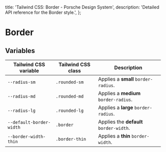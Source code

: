 
  title: 'Tailwind CSS: Border - Porsche Design System',
  description: 'Detailed API reference for the Border style.',
};

# Border

<TableOfContents headings={[]} />

## Variables

| Tailwind CSS variable    | Tailwind CSS class | Description                             |
| ------------------------ | ------------------ | --------------------------------------- |
| `--radius-sm`            | `.rounded-sm`      | Applies a **small** `border-radius`.    |
| `--radius-md`            | `.rounded-md`      | Applies a **medium** `border-radius`.   |
| `--radius-lg`            | `.rounded-lg`      | Applies a **large** `border-radius`.    |
| `--default-border-width` | `.border`          | Applies the **default** `border-width`. |
| `--border-width-thin`    | `.border-thin`     | Applies a **thin** `border-width`.      |

